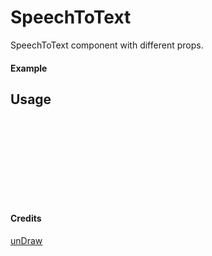 
<Meta of={SpeechToText} title="unDraw/SpeechToText" />

# SpeechToText

SpeechToText component with different props.

#### Example

<Canvas of={SpeechToText.Primary} />

## Usage

```ts
import { SpeechToText } from "yadl-ui";

const Example = () => {
  return (
      <SpeechToText />
  );
};

export default Example;
```

#### Credits
[unDraw](https://undraw.co/illustrations)
